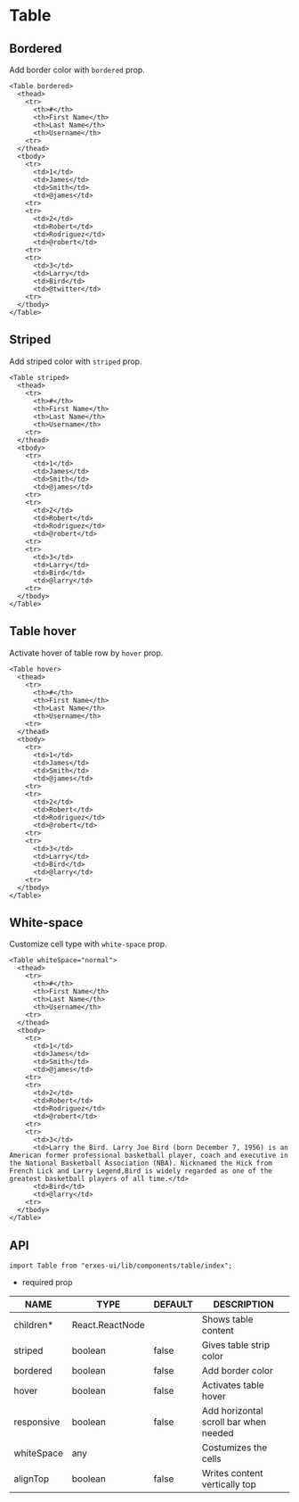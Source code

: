 
<HeroPattern />

# Table
## **Bordered**
Add border color with `bordered` prop.

```tsx
<Table bordered>
  <thead>
    <tr>
      <th>#</th>
      <th>First Name</th>
      <th>Last Name</th>
      <th>Username</th>
    <tr>
  </thead>
  <tbody>
    <tr>
      <td>1</td> 
      <td>James</td> 
      <td>Smith</td> 
      <td>@james</td>
    <tr> 
    <tr>
      <td>2</td> 
      <td>Robert</td> 
      <td>Rodriguez</td> 
      <td>@robert</td>
    <tr> 
    <tr>
      <td>3</td> 
      <td>Larry</td> 
      <td>Bird</td> 
      <td>@twitter</td>
    <tr>
  </tbody>
</Table>
```

## **Striped**
Add striped color with `striped` prop.

```tsx
<Table striped>
  <thead>
    <tr>
      <th>#</th>
      <th>First Name</th>
      <th>Last Name</th>
      <th>Username</th>
    <tr>
  </thead>
  <tbody>
    <tr>
      <td>1</td> 
      <td>James</td> 
      <td>Smith</td> 
      <td>@james</td>
    <tr> 
    <tr>
      <td>2</td> 
      <td>Robert</td> 
      <td>Rodriguez</td> 
      <td>@robert</td>
    <tr> 
    <tr>
      <td>3</td> 
      <td>Larry</td> 
      <td>Bird</td> 
      <td>@larry</td>
    <tr>
  </tbody>
</Table>
```

## **Table hover**
Activate hover of table row by `hover` prop.

```tsx
<Table hover>
  <thead>
    <tr>
      <th>#</th>
      <th>First Name</th>
      <th>Last Name</th>
      <th>Username</th>
    <tr>
  </thead>
  <tbody>
    <tr>
      <td>1</td> 
      <td>James</td> 
      <td>Smith</td> 
      <td>@james</td>
    <tr> 
    <tr>
      <td>2</td> 
      <td>Robert</td> 
      <td>Rodriguez</td> 
      <td>@robert</td>
    <tr> 
    <tr>
      <td>3</td> 
      <td>Larry</td> 
      <td>Bird</td> 
      <td>@larry</td>
    <tr>
  </tbody>
</Table>
```

## **White-space**
Customize cell type with `white-space` prop.

```tsx
<Table whiteSpace="normal">
  <thead>
    <tr>
      <th>#</th>
      <th>First Name</th>
      <th>Last Name</th>
      <th>Username</th>
    <tr>
  </thead>
  <tbody>
    <tr>
      <td>1</td> 
      <td>James</td> 
      <td>Smith</td> 
      <td>@james</td>
    <tr> 
    <tr>
      <td>2</td> 
      <td>Robert</td> 
      <td>Rodriguez</td> 
      <td>@robert</td>
    <tr> 
    <tr>
      <td>3</td> 
      <td>Larry the Bird. Larry Joe Bird (born December 7, 1956) is an American former professional basketball player, coach and executive in the National Basketball Association (NBA). Nicknamed the Hick from French Lick and Larry Legend,Bird is widely regarded as one of the greatest basketball players of all time.</td> 
      <td>Bird</td> 
      <td>@larry</td>
    <tr>
  </tbody>
</Table>
```

## **API**

```tsx
import Table from "erxes-ui/lib/components/table/index";
```
* required prop

| NAME | TYPE | DEFAULT | DESCRIPTION |
| ---| --- | ---| --- |
| children*	 | React.ReactNode	 |  | Shows table content |
| striped | boolean | false | Gives table strip color |
| bordered | boolean| false| Add border color |
| hover | boolean | false | Activates table hover |
| responsive | boolean | false | Add horizontal scroll bar when needed |
| whiteSpace | any |  | Costumizes the cells |
| alignTop | boolean | false | Writes content vertically top |
